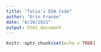```yaml
---
title: "Talia's EDA Code"
author: "Erin Franke"
date: "6/28/2021"
output: html_document
---
```


```r
knitr::opts_chunk$set(echo = TRUE)
```

